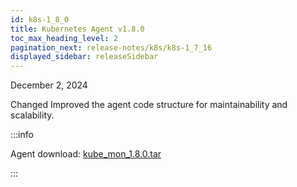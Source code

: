 ```yaml
---
id: k8s-1_8_0
title: Kubernetes Agent v1.8.0
toc_max_heading_level: 2
pagination_next: release-notes/k8s/k8s-1_7_16
displayed_sidebar: releaseSidebar
---
```


December 2, 2024

<Status priority='0'>Changed</Status> Improved the agent code structure for maintainability and scalability.

:::info

Agent download: [kube_mon_1.8.0.tar](https://repo.whatap.io/docker/kube_mon_1.8.0.tar)

:::
